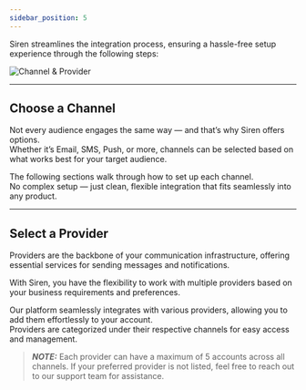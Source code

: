 ```yaml
---
sidebar_position: 5
---
```

Siren streamlines the integration process, ensuring a hassle-free setup experience through the following steps:

![Channel & Provider](../../Images/Providers/providersPage.png)

---

## Choose a Channel

Not every audience engages the same way — and that’s why Siren offers options.  
Whether it’s Email, SMS, Push, or more, channels can be selected based on what works best for your target audience.

The following sections walk through how to set up each channel.  
No complex setup — just clean, flexible integration that fits seamlessly into any product.

---

## Select a Provider

Providers are the backbone of your communication infrastructure, offering essential services for sending messages and notifications.

With Siren, you have the flexibility to work with multiple providers based on your business requirements and preferences.

Our platform seamlessly integrates with various providers, allowing you to add them effortlessly to your account.  
Providers are categorized under their respective channels for easy access and management.

> **_NOTE:_**  Each provider can have a maximum of 5 accounts across all channels. If your preferred provider is not listed, feel free to reach out to our support team for assistance.